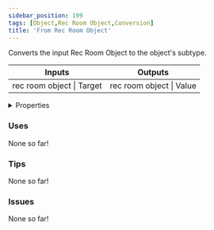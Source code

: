 ```yaml
---
sidebar_position: 199
tags: [Object,Rec Room Object,Conversion]
title: 'From Rec Room Object'
---
```


Converts the input Rec Room Object to the object's subtype.



<IChip uuid="7ff685a6-f59c-4c6c-b559-f343d81ea1d4"/>

<table><thead><tr><th>Inputs</th><th>Outputs</th></tr></thead><tbody><tr><td>rec room object | Target</td><td>rec room object | Value</td></tr></tbody></table>

<details>
  <summary>Properties</summary>
  <div>
    <div>
    <table>
      <tbody>
        <tr>
          <td>Is beta required?</td>
          <td>No</td>
        </tr>
        <tr>
          <td>Is chip a trolling risk?</td>
          <td>No</td>
        </tr>
        <tr>
          <td>Is chip a role assignment risk?</td>
          <td>No</td>
        </tr>
        <tr>
          <td>Chip UUID</td>
          <td>7ff685a6-f59c-4c6c-b559-f343d81ea1d4</td>
        </tr>
        <tr>
          <td>Room availability</td>
          <td>Available everywhere</td>
        </tr>
      </tbody>
    </table>
    </div>
  </div>
</details>

### Uses

None so far!

### Tips

None so far!

### Issues

None so far!